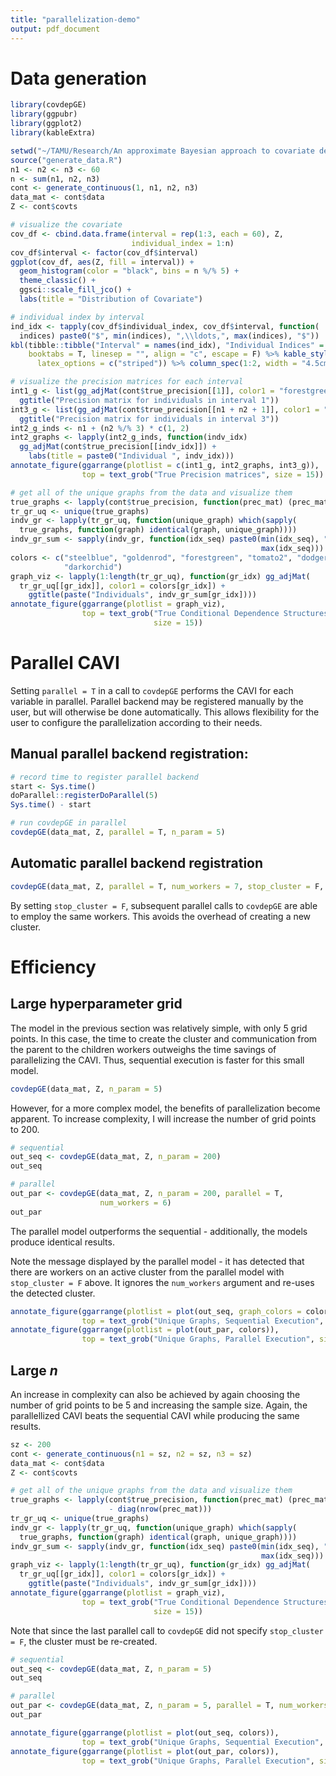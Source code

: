 ```yaml
---
title: "parallelization-demo"
output: pdf_document
---
```


# Data generation

```r
library(covdepGE)
library(ggpubr)
library(ggplot2)
library(kableExtra)

setwd("~/TAMU/Research/An approximate Bayesian approach to covariate dependent/covdepGE/dev")
source("generate_data.R")
n1 <- n2 <- n3 <- 60
n <- sum(n1, n2, n3)
cont <- generate_continuous(1, n1, n2, n3)
data_mat <- cont$data
Z <- cont$covts

# visualize the covariate
cov_df <- cbind.data.frame(interval = rep(1:3, each = 60), Z, 
                           individual_index = 1:n)
cov_df$interval <- factor(cov_df$interval)
ggplot(cov_df, aes(Z, fill = interval)) +
  geom_histogram(color = "black", bins = n %/% 5) +
  theme_classic() +
  ggsci::scale_fill_jco() +
  labs(title = "Distribution of Covariate")

# individual index by interval
ind_idx <- tapply(cov_df$individual_index, cov_df$interval, function(
  indices) paste0("$", min(indices), ",\\ldots,", max(indices), "$"))
kbl(tibble::tibble("Interval" = names(ind_idx), "Individual Indices" = ind_idx), 
    booktabs = T, linesep = "", align = "c", escape = F) %>% kable_styling(
      latex_options = c("striped")) %>% column_spec(1:2, width = "4.5cm")
```

```r
# visualize the precision matrices for each interval
int1_g <- list(gg_adjMat(cont$true_precision[[1]], color1 = "forestgreen") + 
  ggtitle("Precision matrix for individuals in interval 1"))
int3_g <- list(gg_adjMat(cont$true_precision[[n1 + n2 + 1]], color1 = "steelblue") + 
  ggtitle("Precision matrix for individuals in interval 3"))
int2_g_inds <- n1 + (n2 %/% 3) * c(1, 2)
int2_graphs <- lapply(int2_g_inds, function(indv_idx) 
  gg_adjMat(cont$true_precision[[indv_idx]]) +
    labs(title = paste0("Individual ", indv_idx)))
annotate_figure(ggarrange(plotlist = c(int1_g, int2_graphs, int3_g)), 
                top = text_grob("True Precision matrices", size = 15))

# get all of the unique graphs from the data and visualize them
true_graphs <- lapply(cont$true_precision, function(prec_mat) (prec_mat != 0) - diag(nrow(prec_mat)))
tr_gr_uq <- unique(true_graphs)
indv_gr <- lapply(tr_gr_uq, function(unique_graph) which(sapply(
  true_graphs, function(graph) identical(graph, unique_graph))))
indv_gr_sum <- sapply(indv_gr, function(idx_seq) paste0(min(idx_seq), ",...,", 
                                                        max(idx_seq)))
colors <- c("steelblue", "goldenrod", "forestgreen", "tomato2", "dodgerblue", 
            "darkorchid")
graph_viz <- lapply(1:length(tr_gr_uq), function(gr_idx) gg_adjMat(
  tr_gr_uq[[gr_idx]], color1 = colors[gr_idx]) + 
    ggtitle(paste("Individuals", indv_gr_sum[gr_idx])))
annotate_figure(ggarrange(plotlist = graph_viz), 
                top = text_grob("True Conditional Dependence Structures", 
                                size = 15))
```

# Parallel CAVI

Setting `parallel = T` in a call to `covdepGE` performs the CAVI for each variable in parallel. Parallel backend may be registered manually by the user, but will otherwise be done automatically. This allows flexibility for the user to configure the parallelization according to their needs.

## Manual parallel backend registration:

```r
# record time to register parallel backend
start <- Sys.time()
doParallel::registerDoParallel(5)
Sys.time() - start

# run covdepGE in parallel
covdepGE(data_mat, Z, parallel = T, n_param = 5)
```

## Automatic parallel backend registration

```r
covdepGE(data_mat, Z, parallel = T, num_workers = 7, stop_cluster = F, n_param = 5)
```

By setting `stop_cluster = F`, subsequent parallel calls to `covdepGE` are able to employ the same workers. This avoids the overhead of creating a new cluster.

# Efficiency

## Large hyperparameter grid 

The model in the previous section was relatively simple, with only 5 grid points. In this case, the time to create the cluster and communication from the parent to the children workers outweighs the time savings of parallelizing the CAVI. Thus, sequential execution is faster for this small model.

```r
covdepGE(data_mat, Z, n_param = 5)
```

However, for a more complex model, the benefits of parallelization become apparent. To increase complexity, I will increase the number of grid points to 200. 

```r
# sequential
out_seq <- covdepGE(data_mat, Z, n_param = 200)
out_seq

# parallel
out_par <- covdepGE(data_mat, Z, n_param = 200, parallel = T, 
                    num_workers = 6)
out_par
```

The parallel model outperforms the sequential - additionally, the models produce identical results.

Note the message displayed by the parallel model - it has detected that there are workers on an active cluster from the parallel model with `stop_cluster = F` above. It ignores the `num_workers` argument and re-uses the detected cluster. 

```r
annotate_figure(ggarrange(plotlist = plot(out_seq, graph_colors = colors)), 
                top = text_grob("Unique Graphs, Sequential Execution", size = 15))
annotate_figure(ggarrange(plotlist = plot(out_par, colors)), 
                top = text_grob("Unique Graphs, Parallel Execution", size = 15))
```

## Large *n*

An increase in complexity can also be achieved by again choosing the number of grid points to be 5 and increasing the sample size. Again, the parallellized CAVI beats the sequential CAVI while producing the same results. 

```r
sz <- 200
cont <- generate_continuous(n1 = sz, n2 = sz, n3 = sz)
data_mat <- cont$data
Z <- cont$covts

# get all of the unique graphs from the data and visualize them
true_graphs <- lapply(cont$true_precision, function(prec_mat) (prec_mat != 0) 
                      - diag(nrow(prec_mat)))
tr_gr_uq <- unique(true_graphs)
indv_gr <- lapply(tr_gr_uq, function(unique_graph) which(sapply(
  true_graphs, function(graph) identical(graph, unique_graph))))
indv_gr_sum <- sapply(indv_gr, function(idx_seq) paste0(min(idx_seq), ",...,", 
                                                        max(idx_seq)))
graph_viz <- lapply(1:length(tr_gr_uq), function(gr_idx) gg_adjMat(
  tr_gr_uq[[gr_idx]], color1 = colors[gr_idx]) + 
    ggtitle(paste("Individuals", indv_gr_sum[gr_idx])))
annotate_figure(ggarrange(plotlist = graph_viz), 
                top = text_grob("True Conditional Dependence Structures", 
                                size = 15))
```

Note that since the last parallel call to `covdepGE` did not specify `stop_cluster = F`, the cluster must be re-created.

```r
# sequential
out_seq <- covdepGE(data_mat, Z, n_param = 5)
out_seq

# parallel
out_par <- covdepGE(data_mat, Z, n_param = 5, parallel = T, num_workers = 8)
out_par

annotate_figure(ggarrange(plotlist = plot(out_seq, colors)), 
                top = text_grob("Unique Graphs, Sequential Execution", size = 15))
annotate_figure(ggarrange(plotlist = plot(out_par, colors)), 
                top = text_grob("Unique Graphs, Parallel Execution", size = 15))
```
